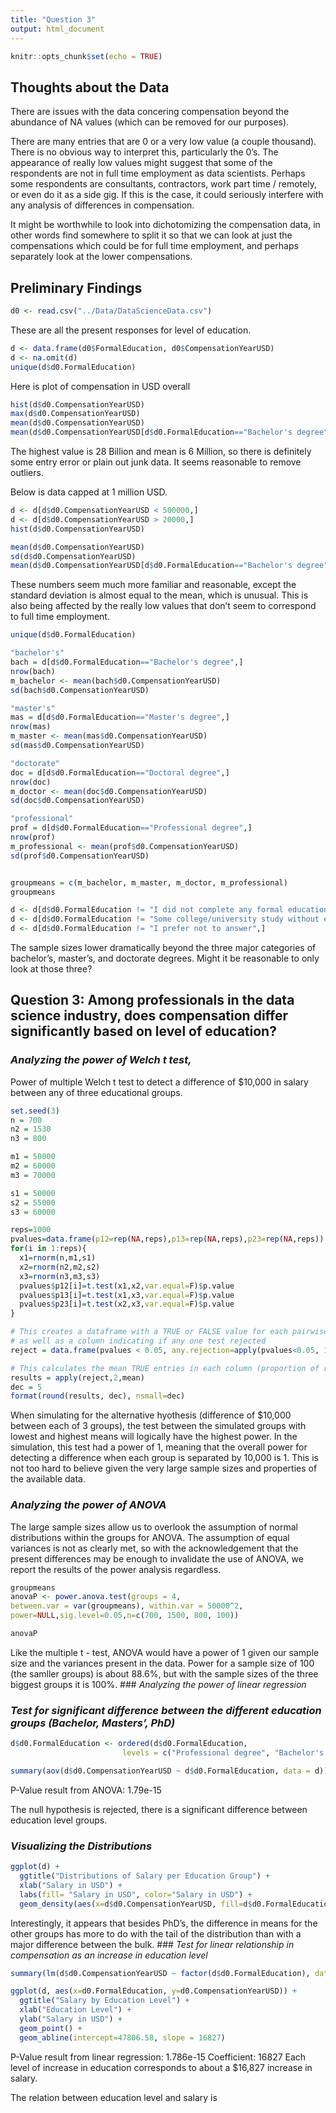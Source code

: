 ```yaml
---
title: "Question 3"
output: html_document
---
```


```r
knitr::opts_chunk$set(echo = TRUE)
```
## Thoughts about the Data

There are issues with the data concering compensation beyond the abundance of NA values (which can be removed for our purposes).

There are many entries that are 0 or a very low value (a couple thousand). There is no obvious way to interpret this, particularly the 0's. The appearance of really low values might suggest that some of the respondents are not in full time employment as data scientists. Perhaps some respondents are consultants, contractors, work part time / remotely, or even do it as a side gig. If this is the case, it could seriously interfere with any analysis of differences in compensation.

It might be worthwhile to look into dichotomizing the compensation data, in other words find somewhere to split it so that we can look at just the compensations which could be for full time employment, and perhaps separately look at the lower compensations.

## Preliminary Findings
```r
d0 <- read.csv("../Data/DataScienceData.csv")
```
These are all the present responses for level of education.
```r
d <- data.frame(d0$FormalEducation, d0$CompensationYearUSD)
d <- na.omit(d)
unique(d$d0.FormalEducation)
```

Here is plot of compensation in USD overall
```r
hist(d$d0.CompensationYearUSD)
max(d$d0.CompensationYearUSD)
mean(d$d0.CompensationYearUSD)
mean(d$d0.CompensationYearUSD[d$d0.FormalEducation=="Bachelor's degree"])
```
The highest value is 28 Billion and mean is 6 Million, so there is definitely some entry error or plain out junk data. It seems reasonable to remove outliers.

Below is data capped at 1 million USD.
```r
d <- d[d$d0.CompensationYearUSD < 500000,]
d <- d[d$d0.CompensationYearUSD > 20000,]
hist(d$d0.CompensationYearUSD)
```

```r
mean(d$d0.CompensationYearUSD)
sd(d$d0.CompensationYearUSD)
mean(d$d0.CompensationYearUSD[d$d0.FormalEducation=="Bachelor's degree"])
```
These numbers seem much more familiar and reasonable, except the standard deviation is almost equal to the mean, which is unusual. This is also being affected by the really low values that don't seem to correspond to full time employment. 

```r
unique(d$d0.FormalEducation)

"bachelor's"
bach = d[d$d0.FormalEducation=="Bachelor's degree",]
nrow(bach)
m_bachelor <- mean(bach$d0.CompensationYearUSD)
sd(bach$d0.CompensationYearUSD)

"master's"
mas = d[d$d0.FormalEducation=="Master's degree",]
nrow(mas)
m_master <- mean(mas$d0.CompensationYearUSD)
sd(mas$d0.CompensationYearUSD)

"doctorate"
doc = d[d$d0.FormalEducation=="Doctoral degree",]
nrow(doc)
m_doctor <- mean(doc$d0.CompensationYearUSD)
sd(doc$d0.CompensationYearUSD)

"professional"
prof = d[d$d0.FormalEducation=="Professional degree",]
nrow(prof)
m_professional <- mean(prof$d0.CompensationYearUSD)
sd(prof$d0.CompensationYearUSD)


groupmeans = c(m_bachelor, m_master, m_doctor, m_professional)
groupmeans
```
```r
d <- d[d$d0.FormalEducation != "I did not complete any formal education past high school",]
d <- d[d$d0.FormalEducation != "Some college/university study without earning a bachelor's degree",]
d <- d[d$d0.FormalEducation != "I prefer not to answer",]

```
The sample sizes lower dramatically beyond the three major categories of bachelor's, master's, and doctorate degrees. Might it be reasonable to only look at those three?


## **Question 3: Among professionals in the data science industry, does compensation differ significantly based on level of education?**

### *Analyzing the power of Welch t test,*

Power of multiple Welch t test to detect a difference of $10,000 in salary between any of three educational groups.
```r
set.seed(3)
n = 700
n2 = 1530
n3 = 800

m1 = 50000
m2 = 60000
m3 = 70000

s1 = 50000
s2 = 55000
s3 = 60000

reps=1000
pvalues=data.frame(p12=rep(NA,reps),p13=rep(NA,reps),p23=rep(NA,reps))
for(i in 1:reps){
  x1=rnorm(n,m1,s1)
  x2=rnorm(n2,m2,s2)
  x3=rnorm(n3,m3,s3)
  pvalues$p12[i]=t.test(x1,x2,var.equal=F)$p.value
  pvalues$p13[i]=t.test(x1,x3,var.equal=F)$p.value
  pvalues$p23[i]=t.test(x2,x3,var.equal=F)$p.value
}

# This creates a dataframe with a TRUE or FALSE value for each pairwise test indicating if it rejected
# as well as a column indicating if any one test rejected
reject = data.frame(pvalues < 0.05, any.rejection=apply(pvalues<0.05, 1, any))

# This calculates the mean TRUE entries in each column (proportion of rejections) and shows a given number of decimal places for the results
results = apply(reject,2,mean)
dec = 5
format(round(results, dec), nsmall=dec)
```
When simulating for the alternative hyothesis (difference of $10,000 between each of 3 groups), the test between the simulated groups with lowest and highest means will logically have the highest power. In the simulation, this test had a power of 1, meaning that the overall power for detecting a difference when each group is separated by 10,000 is 1. This is not too hard to believe given the very large sample sizes and properties of the available data.

### *Analyzing the power of ANOVA*
The large sample sizes allow us to overlook the assumption of normal distributions within the groups for ANOVA. The assumption of equal variances is not as clearly met, so with the acknowledgement that the present differences may be enough to invalidate the use of ANOVA, we report the results of the power analysis regardless.
```r
groupmeans
anovaP <- power.anova.test(groups = 4, 
between.var = var(groupmeans), within.var = 50000^2, 
power=NULL,sig.level=0.05,n=c(700, 1500, 800, 100))

anovaP
```

Like the multiple t - test, ANOVA would have a power of 1 given our sample size and the variances present in the data. Power for a sample size of 100 (the samller groups) is about 88.6%, but with the sample sizes of the three biggest groups it is 100%.
### *Analyzing the power of linear regression*



### *Test for significant difference between the different education groups (Bachelor, Masters’, PhD)*
```r
d$d0.FormalEducation <- ordered(d$d0.FormalEducation,
                         levels = c("Professional degree", "Bachelor's degree", "Master's degree", "Doctoral degree"))
```
```r
summary(aov(d$d0.CompensationYearUSD ~ d$d0.FormalEducation, data = d))
```
P-Value result from ANOVA: 1.79e-15

The null hypothesis is rejected, there is a significant difference between education level groups.

### *Visualizing the Distributions*
```r
ggplot(d) +
  ggtitle("Distributions of Salary per Education Group") +
  xlab("Salary in USD") +
  labs(fill= "Salary in USD", color="Salary in USD") +
  geom_density(aes(x=d$d0.CompensationYearUSD, fill=d$d0.FormalEducation, color=d$d0.FormalEducation), alpha=0.4)
```
Interestingly, it appears that besides PhD's, the difference in means for the other groups has more to do with the tail of the distribution than with a major difference between the bulk.
### *Test for linear relationship in compensation as an increase in education level*
```r
summary(lm(d$d0.CompensationYearUSD ~ factor(d$d0.FormalEducation), data=d))
```
```r
ggplot(d, aes(x=d0.FormalEducation, y=d0.CompensationYearUSD)) + 
  ggtitle("Salary by Education Level") +
  xlab("Education Level") +
  ylab("Salary in USD") +
  geom_point() +
  geom_abline(intercept=47806.58, slope = 16827)
```
P-Value result from linear regression: 1.786e-15
Coefficient: 16827
Each level of increase in education corresponds to about a $16,827 increase in salary. 

The relation between education level and salary is 
